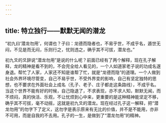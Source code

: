 ```yaml
---
---
---
```

title: 特立独行——默默无闻的潜龙
---




“初九曰‘潜龙勿用’，何谓也？子曰：龙德而隐者也，不易乎世，不成乎名，遁世无闷，不见是而无闷，乐则行之，忧则违之，确乎其不可拔，潜龙也。”

初九爻的爻辞说“潜龙勿用”是说的什么呢？前面已经有了两个解释，现在孔子解释，龙的精神是看不到的，不会完全给人看见的，一个人如道家老子说的功成名遂身退。帮忙了人家，人家还不知是谁帮了忙，就是“龙德而隐”的道理。一个人做到社会外界环境尽管变，自己不易乎世，不受外界变的影响，自己有坚定独特的思想，也不要求在外面社会上成名（孔子、老子、庄子都走这条路线），不成乎名。当这个世界不能有好的时候，自己隐退了，不求表现，亦不求人知，默默无闻，而不烦闷，真的快活、乐观，不让忧烦到心中来，更重要的是这种精神能坚定不移，确乎其不可拔，毫不动摇，这就是初九爻的潜龙。现在经过孔子这一解释，把“潜龙勿用”的勿字下了定义，这勿字是表示原来有无比的价值，并不是不能用，亦非不可用，而是自我的不去用。孔子的一生，是做到了“潜龙勿用”的精神。